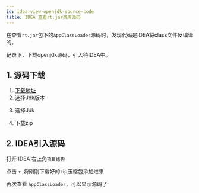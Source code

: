 ```yaml
---
id: idea-view-openjdk-source-code
title: IDEA 查看rt.jar类库源码
---
```


在查看`rt.jar`包下的`AppClassLoader`源码时，发现代码是IDEA将class文件反编译的。

记录下，下载openjdk源码，引入待IDEA中。

## 1. 源码下载

1. [下载地址](http://hg.openjdk.java.net/)
2. 选择Jdk版本

<ShadowBox img='https://upyun1.surcode.cn/imgs/20211013223606.png' />

3. 选择Jdk

<ShadowBox img='https://upyun1.surcode.cn/imgs/20211013223646.png'/>

4. 下载zip

<ShadowBox img='https://upyun1.surcode.cn/imgs/20211013223806.png'/>

## 2. IDEA引入源码

打开 IDEA 右上角`项目结构`

<ShadowBox img='https://upyun1.surcode.cn/imgs/20211013224126.png'/>

点击 `+` ,将刚刚下载好的zip压缩包添加进来

<ShadowBox img='https://upyun1.surcode.cn/imgs/20211013224356.png'/>

再次查看 `AppClassLoader`，可以显示源码了

<ShadowBox img='https://upyun1.surcode.cn/imgs/20211013224557.png'/>